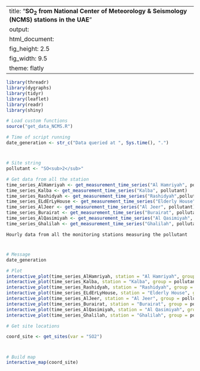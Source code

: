 
---
title: "**SO<sub>2</sub> from National Center of Meteorology & Seismology (NCMS) stations in the UAE**"
output:
  html_document:
    fig_height: 2.5
    fig_width: 9.5
    theme: flatly
---

```{r set_up, message = FALSE, echo = FALSE, warning = FALSE}
library(threadr)
library(dygraphs)
library(tidyr)
library(leaflet)
library(readr)
library(shiny)

# Load custom functions
source("get_data_NCMS.R")

# Time of script running
date_generation <- str_c("Data queried at ", Sys.time(), ".")
```
# 

## 
```{r import_data, message = FALSE, echo = FALSE, results = "hide", cache = TRUE, warning = FALSE}

# Site string
pollutant <- "SO<sub>2</sub>"

# Get data from all the station
time_series_AlHamriyah <- get_measurement_time_series("Al Hamriyah", pollutant)
time_series_Kalba <- get_measurement_time_series("Kalba", pollutant)
time_series_Rashidyah <- get_measurement_time_series("Rashidyah",pollutant)
time_series_ELdErLyHouse <- get_measurement_time_series("Elderly House", pollutant)
time_series_AlJeer <- get_measurement_time_series("Al Jeer", pollutant)
time_series_Burairat <- get_measurement_time_series("Burairat", pollutant)
time_series_AlQasimiyah <- get_measurement_time_series("Al Qasimiyah", pollutant)
time_series_Ghalilah <- get_measurement_time_series("Ghalilah", pollutant)
```

 `Hourly data from all the monitoring stations measuring the pollutant`
 
# 

## 

```{r plot_NCMS_NO2, echo = FALSE, cache = TRUE}
# Message
date_generation

# Plot
interactive_plot(time_series_AlHamriyah, station = "Al Hamriyah", group = pollutant, pollu="SO2")
interactive_plot(time_series_Kalba, station = "Kalba", group = pollutant, pollu="SO2")
interactive_plot(time_series_Rashidyah, station = "Rashidyah", group = pollutant, pollu="SO2")
interactive_plot(time_series_ELdErLyHouse, station = "Elderly House", group = pollutant, pollu="SO2")
interactive_plot(time_series_AlJeer, station = "Al Jeer", group = pollutant, pollu="SO2")
interactive_plot(time_series_Burairat, station = "Burairat", group = pollutant, pollu="SO2")
interactive_plot(time_series_AlQasimiyah, station = "Al Qasimiyah", group = pollutant, pollu="SO2")
interactive_plot(time_series_Ghalilah, station = "Ghalilah", group = pollutant, pollu="SO2")
```


```{r import_data_for_map, message = FALSE, echo = FALSE, results = "hide", cache = TRUE}
# Get site locations

coord_site <- get_sites(var = "SO2")

```
#
 
##

```{r map, fig.height = 8, echo = FALSE, message = FALSE, cache = TRUE}
# Build map
interactive_map(coord_site)
```

 
 